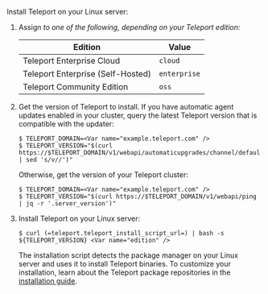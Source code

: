 Install Teleport on your Linux server:

1. Assign <Var name="edition" /> to one of the following, depending on your
   Teleport edition:

   | Edition                           | Value        |
   |-----------------------------------|--------------|
   | Teleport Enterprise Cloud         | `cloud`      |
   | Teleport Enterprise (Self-Hosted) | `enterprise` |
   | Teleport Community Edition        | `oss`        |

1. Get the version of Teleport to install. If you have automatic agent updates
   enabled in your cluster, query the latest Teleport version that is compatible
   with the updater:

   ```code
   $ TELEPORT_DOMAIN=<Var name="example.teleport.com" />
   $ TELEPORT_VERSION="$(curl https://$TELEPORT_DOMAIN/v1/webapi/automaticupgrades/channel/default/version | sed 's/v//')"
   ```
   
   Otherwise, get the version of your Teleport cluster:
   
   ```code 
   $ TELEPORT_DOMAIN=<Var name="example.teleport.com" />
   $ TELEPORT_VERSION="$(curl https://$TELEPORT_DOMAIN/v1/webapi/ping | jq -r '.server_version')"
   ```

1. Install Teleport on your Linux server:

   ```code
   $ curl (=teleport.teleport_install_script_url=) | bash -s ${TELEPORT_VERSION} <Var name="edition" />
   ```

   The installation script detects the package manager on your Linux server and
   uses it to install Teleport binaries. To customize your installation, learn
   about the Teleport package repositories in the [installation
   guide](../installation.mdx#linux).
